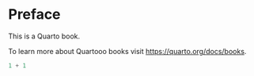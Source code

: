 # Preface {.unnumbered}

This is a Quarto book.

To learn more about Quartooo books visit <https://quarto.org/docs/books>.

```python
1 + 1
```
